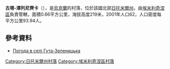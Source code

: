 {{coord|50|45|30|N|28|12|31|E|scale:30000|display=title}}

'''古塔-澤列尼齊卡'''（{{lang-uk|Гута-Зеленицька}}），是[[烏克蘭|烏克蘭]]的村落，位於該國北部[[日托米爾州|日托米爾州]]，由[[埃米利奇涅區|埃米利奇涅區]]負責管轄，面積0.66平方公里，海拔高度219米，2001年人口62，人口密度每平方公里93.94人。

==參考資料==
* [http://weather.in.ua/ua/zhitomirskaja/6260 Погода в селі Гута-Зеленицька] {{Wayback|url=http://weather.in.ua/ua/zhitomirskaja/6260 |date=20160305081038 }}

{{DEFAULTSORT:Гута-Зеленицька}}
[[Category:日托米爾州村落|Category:日托米爾州村落]]
[[Category:埃米利奇涅區村落|Category:埃米利奇涅區村落]]


{{Zhytomyr-geo-stub}}